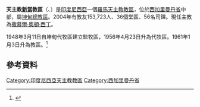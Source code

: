 {{Infobox Roman Catholic diocese
|Roman Catholic Diocese of = 天主教新當教區
|Latin name of diocese = Dioecesis Sintangensis
|image = 
|caption = 
|location = [[印度尼西亞|印度尼西亞]]
|territory = 
|population = 153,723
|rite = 拉丁禮
|主保 = 
|province = 
|established = 1954年
|cathedral = 
|副主教座堂 =
|leadership = 主教
|website = 
|教宗 = 
|metropolitan = 
|ordinary = 撒慕爾·奧頓·西丁
|coadjutor bishop = 
}}
'''天主教[[新當|新當]]教區'''（{{lang-la|Dioecesis Sintangensis}}、{{lang-id|Keuskupan Sufragan Sintang}}）是[[印度尼西亞|印度尼西亞]]一個[[羅馬天主教|羅馬天主教]][[教區|教區]]，位於[[西加里曼丹省|西加里曼丹省]]中部，屬[[天主教坤甸總教區|坤甸總教區]]。2004年有教友153,723人、36個堂區、56名司鐸。現任主教為[[撒慕爾·奧頓·西丁|撒慕爾·奧頓·西丁]]。

1948年3月11日自坤甸代牧區建立監牧區，1956年4月23日升為代牧區。1961年1月3日升為教區。<ref>{{cite journal
|journal=[[宗座公報|宗座公報]]
|publisher=梵蒂岡出版社
|date=1961年
|volume=53
|title=''Quod Christus''
|page=244
|url=http://www.vatican.va/archive/aas/documents/AAS-53-1961-ocr.pdf
|access-date=2015-08-06
|archive-date=2020-07-11
|archive-url=https://web.archive.org/web/20200711174710/http://www.vatican.va/archive/aas/documents/AAS-53-1961-ocr.pdf
|dead-url=no
}}</ref>

==參考資料==
{{reflist}}

{{印度尼西亞天主教教區}}

[[Category:印度尼西亞天主教教區|Category:印度尼西亞天主教教區]]
[[Category:西加里曼丹省|Category:西加里曼丹省]]